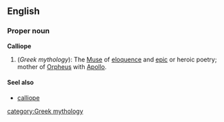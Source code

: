 {{wikipedia}}
==English==
===Proper noun===
'''Calliope'''

# (''Greek mythology''): The [[Muse]] of [[eloquence]] and [[epic]] or heroic poetry; mother of [[Orpheus]] with [[Apollo]].

====Seel also====
* [[calliope]]

[[category:Greek mythology]]